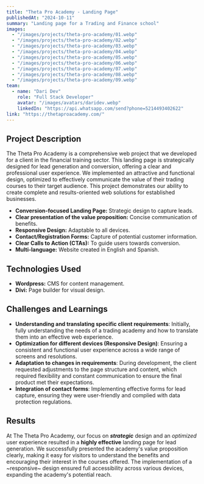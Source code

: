 ```yaml
---
title: "Theta Pro Academy - Landing Page"
publishedAt: "2024-10-11"
summary: "Landing page for a Trading and Finance school"
images:
  - "/images/projects/theta-pro-academy/01.webp"
  - "/images/projects/theta-pro-academy/02.webp"
  - "/images/projects/theta-pro-academy/03.webp"
  - "/images/projects/theta-pro-academy/04.webp"
  - "/images/projects/theta-pro-academy/05.webp"
  - "/images/projects/theta-pro-academy/06.webp"
  - "/images/projects/theta-pro-academy/07.webp"
  - "/images/projects/theta-pro-academy/08.webp"
  - "/images/projects/theta-pro-academy/09.webp"
team:
  - name: "Dari Dev"
    role: "Full Stack Developer"
    avatar: "/images/avatars/daridev.webp"
    linkedIn: "https://api.whatsapp.com/send?phone=5214493402622"
link: "https://thetaproacademy.com/"
---
```


## Project Description

The Theta Pro Academy is a comprehensive web project that we developed for a client in the financial training sector. This landing page is strategically designed for lead generation and conversion, offering a clear and professional user experience. We implemented an attractive and functional design, optimized to effectively communicate the value of their trading courses to their target audience. This project demonstrates our ability to create complete and results-oriented web solutions for established businesses.

* **Conversion-focused Landing Page:** Strategic design to capture leads.
* **Clear presentation of the value proposition:** Concise communication of benefits.
* **Responsive Design:** Adaptable to all devices.
* **Contact/Registration Forms:** Capture of potential customer information.
* **Clear Calls to Action (CTAs):** To guide users towards conversion.
* **Multi-language:** Website created in English and Spanish.

## Technologies Used

* **Wordpress:** CMS for content management.
* **Divi:** Page builder for visual design.

## Challenges and Learnings

* **Understanding and translating specific client requirements**: Initially, fully understanding the needs of a trading academy and how to translate them into an effective web experience.
* **Optimization for different devices (Responsive Design)**: Ensuring a consistent and functional user experience across a wide range of screens and resolutions.
* **Adaptation to changes in requirements**: During development, the client requested adjustments to the page structure and content, which required flexibility and constant communication to ensure the final product met their expectations.
* **Integration of contact forms**: Implementing effective forms for lead capture, ensuring they were user-friendly and complied with data protection regulations.

## Results

At The Theta Pro Academy, our focus on ***strategic*** design and an *optimized* user experience resulted in a **highly effective** landing page for lead generation. We successfully presented the academy's value proposition clearly, making it easy for visitors to understand the benefits and encouraging their interest in the courses offered. The implementation of a ~responsive~ design ensured full accessibility across various devices, expanding the academy's potential reach.
